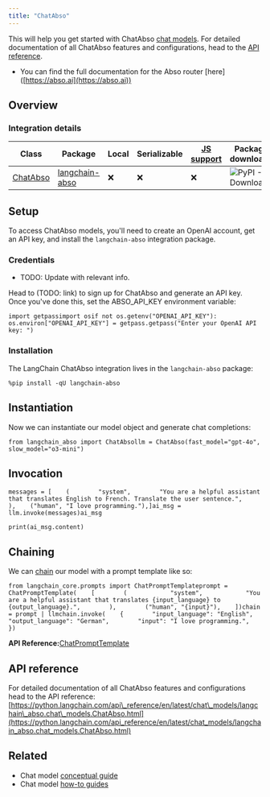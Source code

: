 ```yaml
---
title: "ChatAbso"
---
```


This will help you get started with ChatAbso [chat models](https://python.langchain.com/oss/concepts/chat_models/). For detailed documentation of all ChatAbso features and configurations, head to the [API reference](https://python.langchain.com/api_reference/en/latest/chat_models/langchain_abso.chat_models.ChatAbso.html).

* You can find the full documentation for the Abso router \[here] ([https://abso.ai](https://abso.ai))

## Overview

### Integration details

| Class                                                                                                                 | Package                                                                                        | Local | Serializable | [JS support](https://js.langchain.com/oss/integrations/chat/abso) | Package downloads                                                               | Package latest                                                               |
| --------------------------------------------------------------------------------------------------------------------- | ---------------------------------------------------------------------------------------------- | ----- | ------------ | ------------------------------------------------------------------ | ------------------------------------------------------------------------------- | ---------------------------------------------------------------------------- |
| [ChatAbso](https://python.langchain.com/api_reference/en/latest/chat_models/langchain_abso.chat_models.ChatAbso.html) | [langchain-abso](https://python.langchain.com/api_reference/en/latest/abso_api_reference.html) | ❌     | ❌            | ❌                                                                  | ![PyPI - Downloads](/images/oss/integrations/chat/abso/pypi/dm/langchain-abso) | ![PyPI - Version](/images/oss/integrations/chat/abso/pypi/v/langchain-abso) |

## Setup

To access ChatAbso models, you'll need to create an OpenAI account, get an API key, and install the `langchain-abso` integration package.

### Credentials

* TODO: Update with relevant info.

Head to (TODO: link) to sign up for ChatAbso and generate an API key. Once you've done this, set the ABSO\_API\_KEY environment variable:

```
import getpassimport osif not os.getenv("OPENAI_API_KEY"):    os.environ["OPENAI_API_KEY"] = getpass.getpass("Enter your OpenAI API key: ")
```

### Installation

The LangChain ChatAbso integration lives in the `langchain-abso` package:

```
%pip install -qU langchain-abso
```

## Instantiation

Now we can instantiate our model object and generate chat completions:

```
from langchain_abso import ChatAbsollm = ChatAbso(fast_model="gpt-4o", slow_model="o3-mini")
```

## Invocation

```
messages = [    (        "system",        "You are a helpful assistant that translates English to French. Translate the user sentence.",    ),    ("human", "I love programming."),]ai_msg = llm.invoke(messages)ai_msg
```

```
print(ai_msg.content)
```

## Chaining

We can [chain](/oss/how_to/sequence) our model with a prompt template like so:

```
from langchain_core.prompts import ChatPromptTemplateprompt = ChatPromptTemplate(    [        (            "system",            "You are a helpful assistant that translates {input_language} to {output_language}.",        ),        ("human", "{input}"),    ])chain = prompt | llmchain.invoke(    {        "input_language": "English",        "output_language": "German",        "input": "I love programming.",    })
```

**API Reference:**[ChatPromptTemplate](https://python.langchain.com/api_reference/core/prompts/langchain_core.prompts.chat.ChatPromptTemplate.html)

## API reference

For detailed documentation of all ChatAbso features and configurations head to the API reference: [https://python.langchain.com/api\_reference/en/latest/chat\_models/langchain\_abso.chat\_models.ChatAbso.html](https://python.langchain.com/api_reference/en/latest/chat_models/langchain_abso.chat_models.ChatAbso.html)

## Related

* Chat model [conceptual guide](/oss/concepts/chat_models)
* Chat model [how-to guides](/oss/how_to/#chat-models)
